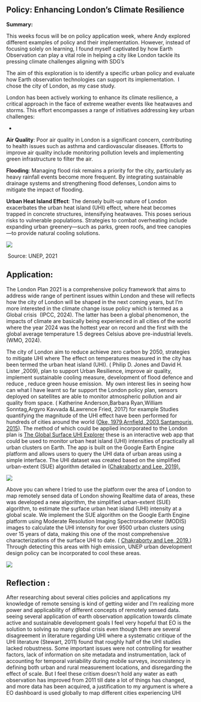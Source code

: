 ## Policy: Enhancing London's Climate Resilience

**Summary:**

This weeks focus will be on policy application week, where Andy explored different examples of policy and their implementation. However, instead of focusing solely on learning, I found myself captivated by how Earth Observation can play a vital role in helping a city like London tackle its pressing climate challenges aligning with SDG’s

The aim of this exploration is to identify a specific urban policy and evaluate how Earth observation technologies can support its implementation.  I chose the city of London, as my case study.

London has been actively working to enhance its climate resilience, a critical approach in the face of extreme weather events like heatwaves and storms. This effort encompasses a range of initiatives addressing key urban challenges:

-   

**Air Quality**: Poor air quality in London is a significant concern, contributing to health issues such as asthma and cardiovascular diseases. Efforts to improve air quality include monitoring pollution levels and implementing green infrastructure to filter the air.

**Flooding**: Managing flood risk remains a priority for the city, particularly as heavy rainfall events become more frequent. By integrating sustainable drainage systems and strengthening flood defenses, London aims to mitigate the impact of flooding.

**Urban Heat Island Effect**: The densely built-up nature of London exacerbates the urban heat island (UHI) effect, where heat becomes trapped in concrete structures, intensifying heatwaves. This poses serious risks to vulnerable populations. Strategies to combat overheating include expanding urban greenery—such as parks, green roofs, and tree canopies—to provide natural cooling solutions.

![](assets/Cooling_Action_plan.png)

 Source: UNEP, 2021

## Application:

The London Plan 2021 is a comprehensive policy framework that aims to address wide range of pertinent issues within London and these will reflects how the city of London will be shaped in the next coming years, but I’m more interested in the climate change issue policy which is termed as a Global crisis  (IPCC, 2024). The latter has been a global phenomenon, the impacts of climate are basically being experienced in all cities of the world where the year 2024 was the hottest year on record and the first with the global average temperature 1.5 degrees Celsius above pre-industrial levels. (WMO, 2024).

The city of London aim to reduce achieve zero carbon by 2050, strategies to mitigate UHI where The effect on temperatures measured in the city has been termed the urban heat island (UHI). ( Philip D. Jones and David H. Lister ,2009), plan to support Urban Resilience, improve air quality, implement sustainable cooling measure, development of flood defence and reduce , reduce green house emission.  My own interest lies in seeing how can what I have learnt so far support the London policy plan, sensors deployed on satellites are able to monitor atmospheric pollution and air quality from space. ( Katherine Anderson,Barbara Ryan,William Sonntag,Argyro Kavvada &Lawrence Fried, 2017) for example Studies quantifying the magnitude of the UHI effect have been performed for hundreds of cities around the world ([Oke, 1979](https://www.sciencedirect.com/science/article/pii/S0303243418304653#bib0115),[Arnfield, 2003](https://www.sciencedirect.com/science/article/pii/S0303243418304653#bib0005),[Santamouris, 2015](https://www.sciencedirect.com/science/article/pii/S0303243418304653#bib0155)). The method of which could be applied incorporated to the London plan is [The Global Surface UHI Explorer](https://yceo.users.earthengine.app/view/uhimap) these is an interactive web app that could be used to monitor urban heat island (UHI) intensities of practically all urban clusters on Earth. The app is built on the Google Earth Engine platform and allows users to query the UHI data of urban areas using a simple interface. The UHI dataset was created based on the simplified urban-extent (SUE) algorithm detailed in ([Chakraborty and Lee, 2019).](http://www.sciencedirect.com/science/article/pii/S0303243418304653)


![](assets/London_UHI.png)

Above you can where I tried to use the platform over the area of London to map remotely sensed data of London showing Realtime data of areas, these was developed a new algorithm, the simplified urban-extent (SUE) algorithm, to estimate the surface urban heat island (UHI) intensity at a global scale. We implement the SUE algorithm on the Google Earth Engine platform using Moderate Resolution Imaging Spectroradiometer (MODIS) images to calculate the UHI intensity for over 9500 urban clusters using over 15 years of data, making this one of the most comprehensive characterizations of the surface UHI to date. ( [Chakraborty and Lee, 2019.](http://www.sciencedirect.com/science/article/pii/S0303243418304653)) Through detecting this areas with high emission, UNEP urban development design policy can be incorporated to cool these areas.

![](assets/Policy_for_UHI.jpg)

## Reflection :

After researching about several cities policies and applications my knowledge of remote sensing is kind of getting wider and I’m realizing more power and applicability of different concepts of remotely sensed data. seeing several application of earth observation application towards climate active and sustainable development goals I feel very hopeful that EO is the solution to solving so many global crisis even though there are several disagreement in literature regarding UHI where a systematic critique of the UHI literature (Stewart, 2011) found that roughly half of the UHI studies lacked robustness. Some important issues were not controlling for weather factors, lack of information on site metadata and instrumentation, lack of accounting for temporal variability during mobile surveys, inconsistency in defining both urban and rural measurement locations, and disregarding the effect of scale. But I feel these critism doesn’t hold any water as eath observation has improved from 2011 till date a lot of things has changed, and more data has been acquired, a justification to my argument is where a EO dashboard is used globally to map different cities experiencing UHI
